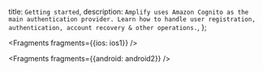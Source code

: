   title: `Getting started`,
  description: `Amplify uses Amazon Cognito as the main authentication provider. Learn how to handle user registration, authentication, account recovery & other operations.`,
};


<Fragments fragments={{ios: ios1}} />


<Fragments fragments={{android: android2}} />